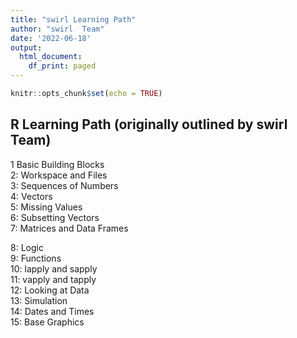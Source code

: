 ```yaml
---
title: "swirl Learning Path"
author: "swirl  Team"
date: '2022-06-18'
output:
  html_document:
    df_print: paged
---
```


```r
knitr::opts_chunk$set(echo = TRUE)
```

## R Learning Path (originally outlined by swirl Team)

 1 Basic Building Blocks   
 2: Workspace and Files     
 3: Sequences of Numbers      
 4: Vectors                 
 5: Missing Values             
 6: Subsetting Vectors      
 7: Matrices and Data Frames
 
 8: Logic                   
 9: Functions              
10: lapply and sapply       
11: vapply and tapply         
12: Looking at Data         
13: Simulation            
14: Dates and Times         
15: Base Graphics   


